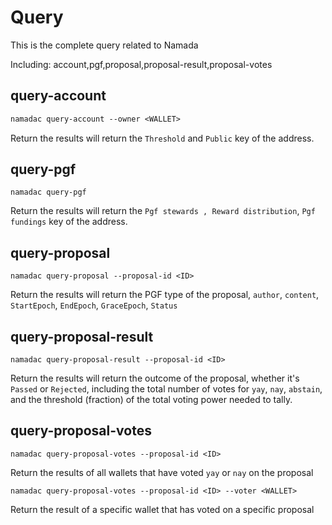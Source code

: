 # **Query**

This is the complete query related to Namada

Including: account,pgf,proposal,proposal-result,proposal-votes

## query-account

```txt
namadac query-account --owner <WALLET>
```

Return the results will return the `Threshold` and `Public` key of the address.

## query-pgf

```
namadac query-pgf
```

Return the results will return the `Pgf stewards , Reward distribution`, `Pgf fundings` key of the address.

## query-proposal

```
namadac query-proposal --proposal-id <ID>
```

Return the results will return the PGF type of the proposal, `author`, `content`, `StartEpoch`, `EndEpoch`, `GraceEpoch`, `Status`

## query-proposal-result

```
namadac query-proposal-result --proposal-id <ID>
```

Return the results will return the outcome of the proposal, whether it's `Passed` or `Rejected`, including the total number of votes for `yay`, `nay`, `abstain`, and the threshold (fraction) of the total voting power needed to tally.

## query-proposal-votes

```
namadac query-proposal-votes --proposal-id <ID>
```

Return the results of all wallets that have voted `yay` or `nay` on the proposal

```
namadac query-proposal-votes --proposal-id <ID> --voter <WALLET>
```

Return the result of a specific wallet that has voted on a specific proposal

